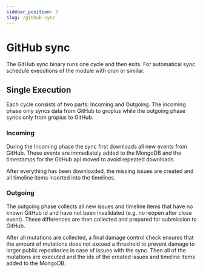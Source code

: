 ```yaml
---
sidebar_position: 3
slug: /github-sync
---
```


# GitHub sync

The GitHub sync binary runs one cycle and then exits.
For automatical sync schedule executions of the module with cron or similar.

## Single Execution

Each cycle consists of two parts: Incoming and Outgoing.
The incoming phase only syncs data from GitHub to gropius while the outgoing phase syncs only from gropius to GitHub.

### Incoming

During the Incoming phase the sync first downloads all new events from GitHub.
These events are immediately added to the MongoDB and the timestamps for the GitHub api moved to avoid repeated downloads.

After everything has been downloaded, the missing issues are created and all timeline items inserted into the timelines.

### Outgoing

The outgoing phase collects all new issues and timeline items that have no known GitHub id and have not been invalidated (e.g. no reopen after close event).
These differences are then collected and prepared for submission to GitHub.

After all mutations are collected, a final damage control check ensures that the amount of mutations does not exceed a threshold to prevent damage to larger public repositories in case of issues with the sync.
Then all of the mutations are executed and the ids of the created issues and timeline items added to the MongoDB.
